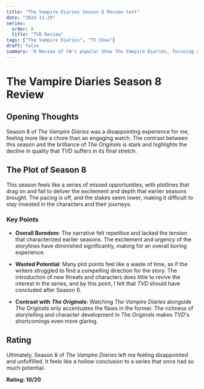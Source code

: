 ```yaml
---
title: "The Vampire Diaries Season 8 Review test"
date: "2024-11-29"
series:
  order: 8
  title: "TVD Review"
tags: ["The Vampire Diaries", "TV Show"]
draft: false
summary: "A Review of CW's popular Show The Vampire Diaries, focusing on the disappointing Season 8."
---
```


# The Vampire Diaries Season 8 Review

## Opening Thoughts

Season 8 of _The Vampire Diaries_ was a disappointing experience for me, feeling more like a chore than an engaging watch. The contrast between this season and the brilliance of _The Originals_ is stark and highlights the decline in quality that _TVD_ suffers in its final stretch.

## The Plot of Season 8

This season feels like a series of missed opportunities, with plotlines that drag on and fail to deliver the excitement and depth that earlier seasons brought. The pacing is off, and the stakes seem lower, making it difficult to stay invested in the characters and their journeys.

### Key Points

- **Overall Boredom**: The narrative felt repetitive and lacked the tension that characterized earlier seasons. The excitement and urgency of the storylines have diminished significantly, making for an overall boring experience.

- **Wasted Potential**: Many plot points feel like a waste of time, as if the writers struggled to find a compelling direction for the story. The introduction of new threats and characters does little to revive the interest in the series, and by this point, I felt that _TVD_ should have concluded after Season 6.

- **Contrast with _The Originals_**: Watching _The Vampire Diaries_ alongside _The Originals_ only accentuates the flaws in the former. The richness of storytelling and character development in _The Originals_ makes _TVD_'s shortcomings even more glaring.

## Rating

Ultimately, Season 8 of _The Vampire Diaries_ left me feeling disappointed and unfulfilled. It feels like a hollow conclusion to a series that once had so much potential.

**Rating: 10/20**
